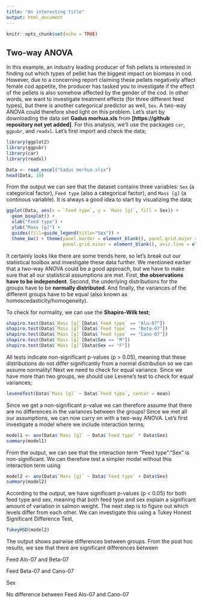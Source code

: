 ---
title: "An interesting title"
output: html_document
---

```{r setup, include=FALSE}
knitr::opts_chunk$set(echo = TRUE)
```

## Two-way ANOVA

In this example, an industry leading producer of fish pellets is interested in finding out which types of pellet has the biggest impact on biomass in cod. However, due to a concerning report claiming these pellets negatively affect female cod appetite, the producer has tasked you to investigate if the effect of the pellets is also somehow affected by the gender of the cod. In other words, we want to investigate treatment effects (for three different feed types), but there is another categorical predictor as well, ``Sex``. A two-way ANOVA could therefore shed light on this problem. Let's start by downloading the data set **Gadus morhua.xls** from **[https://github repository not yet added]**. For this analysis, we'll use the packages ``car``, ``ggpubr``, and ``readxl``. Let's first import and check the data;

```` {r}
library(ggplot2)
library(ggpubr)
library(car)
library(readxl)

Data <- read_excel("Gadus morhua.xlsx")
head(Data, 10)
````

From the output we can see that the dataset contains three variables: ``Sex`` (a categorical factor), ``Feed type`` (also a categorical factor), and ``Mass [g]`` (a continous variable). It is always a good idea to start by visualizing the data;

```` {r}
ggplot(Data, aes(x = `Feed type`, y = `Mass [g]`, fill = Sex)) +
  geom_boxplot() +
  xlab("Feed type") +
  ylab("Mass [g]") +
  guides(fill=guide_legend(title="Sex")) +
  theme_bw() + theme(panel.border = element_blank(), panel.grid.major = element_blank(),
                     panel.grid.minor = element_blank(), axis.line = element_line(colour = "black"))
````

It certainly looks like there are some trends here, so let's break out our statistical toolbox and investigate these data further. We mentioned earlier that a two-way ANOVA could be a good approach, but we have to make sure that all our statistical assumptions are met. First, **the observations have to be independent**. Second, the underlying distributions for the groups have to be **normally distributed**. And finally, the variances of the different groups have to be equal (also known as homoscedasticity/homogeneity). 

To check for normality, we can use the **Shapiro-Wilk test**;

```` {r}
shapiro.test(Data$`Mass [g]`[Data$`Feed type` == "Alo-07"])
shapiro.test(Data$`Mass [g]`[Data$`Feed type` == "Beta-07"])
shapiro.test(Data$`Mass [g]`[Data$`Feed type` == "Cano-07"])
shapiro.test(Data$`Mass [g]`[Data$Sex == "M"])
shapiro.test(Data$`Mass [g]`[Data$Sex == "F"])
````

All tests indicate non-significant p-values (p > 0.05), meaning that these distributions do not differ significantly from a normal distribution so we can assume normality! Next we need to check for equal variance. Since we have more than two groups, we should use Levene's test to check for equal variances; 

```` {r}
leveneTest(Data$`Mass [g]` ~ Data$`Feed type`, center = mean)
````
Since we get a non-significant p-value we can therefore assume that there are no differences in the variances between the groups! Since we met all our assumptions, we can now carry on with a two-way ANOVA. Let's first investigate a model where we include interaction terms;

```` {r}
model1 <- aov(Data$`Mass [g]` ~ Data$`Feed type` * Data$Sex)
summary(model1)
````
From the output, we can see that the interaction term "Feed type":"Sex" is non-significant. We can therefore test a simpler model without this interaction term using

````{r}
model2 <- aov(Data$`Mass [g]` ~ Data$`Feed type` + Data$Sex)
summary(model2)
````

According to the output, we have significant p-values (p < 0.05) for both feed type and sex, meaning that both feed type and sex explain a significant amount of variation in salmon weight. The next step is to figure out which levels differ from each other. We can investigate this using a Tukey Honest Significant Difference Test,

````{r}
TukeyHSD(model2)
````

The output shows pairwise differences between groups. From the post hoc results, we see that there are significant differences between

Feed Alo-07 and Beta-07

Feed Beta-07 and Cano-07

Sex

No difference between Feed Alo-07 and Cano-07





